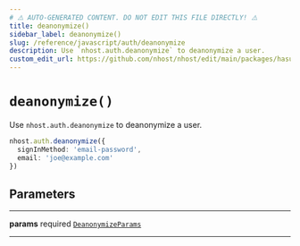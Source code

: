 ```yaml
---
# ⚠️ AUTO-GENERATED CONTENT. DO NOT EDIT THIS FILE DIRECTLY! ⚠️
title: deanonymize()
sidebar_label: deanonymize()
slug: /reference/javascript/auth/deanonymize
description: Use `nhost.auth.deanonymize` to deanonymize a user.
custom_edit_url: https://github.com/nhost/nhost/edit/main/packages/hasura-auth-js/src/hasura-auth-client.ts#L374
---
```


# `deanonymize()`

Use `nhost.auth.deanonymize` to deanonymize a user.

```ts
nhost.auth.deanonymize({
  signInMethod: 'email-password',
  email: 'joe@example.com'
})
```

## Parameters

---

**<span className="parameter-name">params</span>** <span className="optional-status">required</span> [`DeanonymizeParams`](/reference/docgen/javascript/auth/types/deanonymize-params)

---
